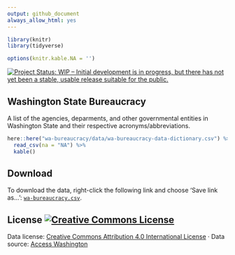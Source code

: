```yaml
---
output: github_document
always_allow_html: yes
---
```


```r


library(knitr)
library(tidyverse)

options(knitr.kable.NA = '')
```

<a href="http://www.repostatus.org/#active"><img src="http://www.repostatus.org/badges/latest/active.svg" alt="Project Status: WIP – Initial development is in progress, but there has not yet been a stable, usable release suitable for the public." /></a>

## Washington State Bureaucracy

A list of the agencies, deparments, and other governmental entities in Washington State and their respective acronyms/abbreviations.


```r
here::here("wa-bureaucracy/data/wa-bureaucracy-data-dictionary.csv") %>% 
  read_csv(na = "NA") %>% 
  kable()
```

## Download

To download the data, right-click the following link and choose 'Save link as...': [`wa-bureaucracy.csv`](https://raw.githubusercontent.com/tiernanmartin/datasets/master/wa-bureaucracy/data/wa-bureaucracy.csv).

## License <a rel="license" href="http://creativecommons.org/licenses/by/4.0/"><img alt="Creative Commons License" style="border-width:0" src="https://i.creativecommons.org/l/by/4.0/80x15.png" /></a>

Data license:   [Creative Commons Attribution 4.0 International License](http://creativecommons.org/licenses/by/4.0/) · Data source: [Access Washington](https://access.wa.gov/agency.html) 